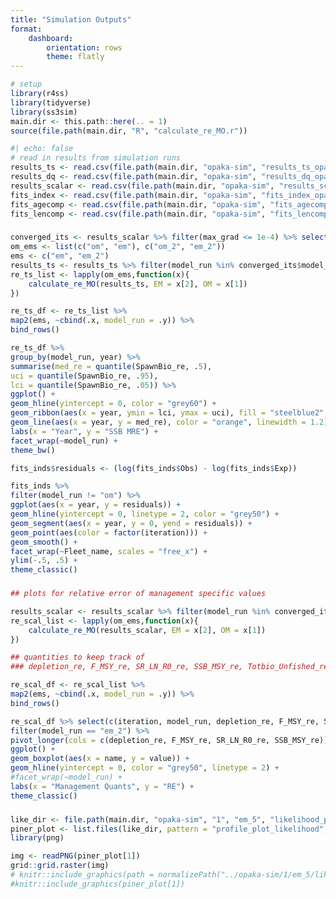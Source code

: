 ```yaml
---
title: "Simulation Outputs"
format: 
    dashboard:
        orientation: rows
        theme: flatly
---
```



```r
# setup 
library(r4ss)
library(tidyverse)
library(ss3sim)
main.dir <- this.path::here(.. = 1)
source(file.path(main.dir, "R", "calculate_re_MO.r"))
```

```r
#| echo: false
# read in results from simulation runs
results_ts <- read.csv(file.path(main.dir, "opaka-sim", "results_ts_opaka-sim.csv"))
results_dq <- read.csv(file.path(main.dir, "opaka-sim", "results_dq_opaka-sim.csv"))
results_scalar <- read.csv(file.path(main.dir, "opaka-sim", "results_scalar_opaka-sim.csv"))
fits_index <- read.csv(file.path(main.dir, "opaka-sim", "fits_index_opaka-sim.csv"))
fits_agecomp <- read.csv(file.path(main.dir, "opaka-sim", "fits_agecomp_opaka-sim.csv"))
fits_lencomp <- read.csv(file.path(main.dir, "opaka-sim", "fits_lencomp_opaka-sim.csv"))
```

### 
```r
converged_its <- results_scalar %>% filter(max_grad <= 1e-4) %>% select(c(model_run, iteration))
om_ems <- list(c("om", "em"), c("om_2", "em_2"))
ems <- c("em", "em_2")
results_ts <- results_ts %>% filter(model_run %in% converged_its$model_run & iteration %in% converged_its$iteration | str_detect(model_run, "om"))
re_ts_list <- lapply(om_ems,function(x){
    calculate_re_MO(results_ts, EM = x[2], OM = x[1])
})

re_ts_df <- re_ts_list %>%
map2(ems, ~cbind(.x, model_run = .y)) %>% 
bind_rows() 

re_ts_df %>%
group_by(model_run, year) %>% 
summarise(med_re = quantile(SpawnBio_re, .5),
uci = quantile(SpawnBio_re, .95),
lci = quantile(SpawnBio_re, .05)) %>% 
ggplot() +
geom_hline(yintercept = 0, color = "grey60") +
geom_ribbon(aes(x = year, ymin = lci, ymax = uci), fill = "steelblue2", alpha = .5) + 
geom_line(aes(x = year, y = med_re), color = "orange", linewidth = 1.2) +
labs(x = "Year", y = "SSB MRE") + 
facet_wrap(~model_run) +
theme_bw()

```


```r
fits_inds$residuals <- (log(fits_inds$Obs) - log(fits_inds$Exp))

fits_inds %>%
filter(model_run != "om") %>%
ggplot(aes(x = year, y = residuals)) + 
geom_hline(yintercept = 0, linetype = 2, color = "grey50") +
geom_segment(aes(x = year, y = 0, yend = residuals)) +
geom_point(aes(color = factor(iteration))) + 
geom_smooth() +
facet_wrap(~Fleet_name, scales = "free_x") + 
ylim(-.5, .5) +
theme_classic()
```

###
```r
## plots for relative error of management specific values 

results_scalar <- results_scalar %>% filter(model_run %in% converged_its$model_run & iteration %in% converged_its$iteration | str_detect(model_run, "om"))
re_scal_list <- lapply(om_ems,function(x){
    calculate_re_MO(results_scalar, EM = x[2], OM = x[1])
})

## quantities to keep track of 
### depletion_re, F_MSY_re, SR_LN_R0_re, SSB_MSY_re, Totbio_Unfished_re

re_scal_df <- re_scal_list %>%
map2(ems, ~cbind(.x, model_run = .y)) %>% 
bind_rows() 

re_scal_df %>% select(c(iteration, model_run, depletion_re, F_MSY_re, SR_LN_R0_re, SSB_MSY_re)) %>%
filter(model_run == "em_2") %>%
pivot_longer(cols = c(depletion_re, F_MSY_re, SR_LN_R0_re, SSB_MSY_re)) %>% 
ggplot() +
geom_boxplot(aes(x = name, y = value)) + 
geom_hline(yintercept = 0, color = "grey50", linetype = 2) +
#facet_wrap(~model_run) + 
labs(x = "Management Quants", y = "RE") + 
theme_classic()


```

### 

```r
like_dir <- file.path(main.dir, "opaka-sim", "1", "em_5", "likelihood_prof")
piner_plot <- list.files(like_dir, pattern = "profile_plot_likelihood", full.names = T)
library(png)

img <- readPNG(piner_plot[1])
grid::grid.raster(img)
# knitr::include_graphics(path = normalizePath("../opaka-sim/1/em_5/likelihood_prof/profile_plot_likelihood.png"))
#knitr::include_graphics(piner_plot[1])
 

```

